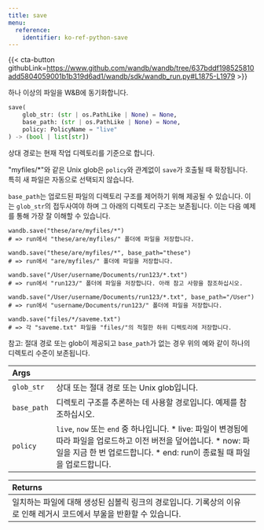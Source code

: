 ```yaml
---
title: save
menu:
  reference:
    identifier: ko-ref-python-save
---
```


{{< cta-button githubLink=https://www.github.com/wandb/wandb/tree/637bddf198525810add5804059001b1b319d6ad1/wandb/sdk/wandb_run.py#L1875-L1979 >}}

하나 이상의 파일을 W&B에 동기화합니다.

```python
save(
    glob_str: (str | os.PathLike | None) = None,
    base_path: (str | os.PathLike | None) = None,
    policy: PolicyName = "live"
) -> (bool | list[str])
```

상대 경로는 현재 작업 디렉토리를 기준으로 합니다.

"myfiles/*"와 같은 Unix glob은 `policy`와 관계없이 `save`가 호출될 때 확장됩니다. 특히 새 파일은 자동으로 선택되지 않습니다.

`base_path`는 업로드된 파일의 디렉토리 구조를 제어하기 위해 제공될 수 있습니다. 이는 `glob_str`의 접두사여야 하며 그 아래의 디렉토리 구조는 보존됩니다. 이는 다음 예제를 통해 가장 잘 이해할 수 있습니다.

```
wandb.save("these/are/myfiles/*")
# => run에서 "these/are/myfiles/" 폴더에 파일을 저장합니다.

wandb.save("these/are/myfiles/*", base_path="these")
# => run에서 "are/myfiles/" 폴더에 파일을 저장합니다.

wandb.save("/User/username/Documents/run123/*.txt")
# => run에서 "run123/" 폴더에 파일을 저장합니다. 아래 참고 사항을 참조하십시오.

wandb.save("/User/username/Documents/run123/*.txt", base_path="/User")
# => run에서 "username/Documents/run123/" 폴더에 파일을 저장합니다.

wandb.save("files/*/saveme.txt")
# => 각 "saveme.txt" 파일을 "files/"의 적절한 하위 디렉토리에 저장합니다.
```

참고: 절대 경로 또는 glob이 제공되고 `base_path`가 없는 경우 위의 예와 같이 하나의 디렉토리 수준이 보존됩니다.

| Args |  |
| :--- | :--- |
|  `glob_str` | 상대 또는 절대 경로 또는 Unix glob입니다. |
|  `base_path` | 디렉토리 구조를 추론하는 데 사용할 경로입니다. 예제를 참조하십시오. |
|  `policy` | `live`, `now` 또는 `end` 중 하나입니다. * live: 파일이 변경됨에 따라 파일을 업로드하고 이전 버전을 덮어씁니다. * now: 파일을 지금 한 번 업로드합니다. * end: run이 종료될 때 파일을 업로드합니다. |

| Returns |  |
| :--- | :--- |
| 일치하는 파일에 대해 생성된 심볼릭 링크의 경로입니다. 기록상의 이유로 인해 레거시 코드에서 부울을 반환할 수 있습니다. |